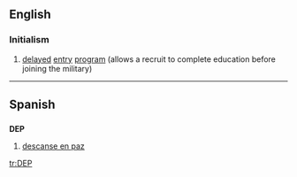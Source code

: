 ==English==

===Initialism===
{{infl|en|initialism}}

#{{US|military}} [[delayed]] [[entry]] [[program]] (allows a recruit to complete education before joining the military)

----
==Spanish==

==={{initialism}}===
'''DEP'''

# [[descanse en paz]]

[[tr:DEP]]